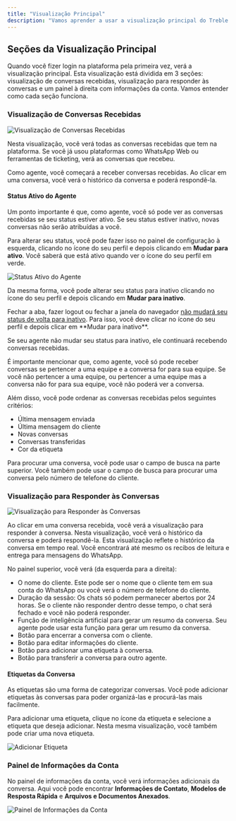 ```yaml
---
title: "Visualização Principal"
description: "Vamos aprender a usar a visualização principal do Treble para responder conversas como agente e algumas das ferramentas que você pode usar."
---
```


## Seções da Visualização Principal

Quando você fizer login na plataforma pela primeira vez, verá a visualização principal. Esta visualização está dividida em 3 seções: visualização de conversas recebidas, visualização para responder às conversas e um painel à direita com informações da conta. Vamos entender como cada seção funciona.

### Visualização de Conversas Recebidas

<img src="/images/agent-left.png" alt="Visualização de Conversas Recebidas" />

Nesta visualização, você verá todas as conversas recebidas que tem na plataforma. Se você já usou plataformas como WhatsApp Web ou ferramentas de ticketing, verá as conversas que recebeu.

Como agente, você começará a receber conversas recebidas. Ao clicar em uma conversa, você verá o histórico da conversa e poderá respondê-la.

#### Status Ativo do Agente

Um ponto importante é que, como agente, você só pode ver as conversas recebidas se seu status estiver ativo. Se seu status estiver inativo, novas conversas não serão atribuídas a você.

Para alterar seu status, você pode fazer isso no painel de configuração à esquerda, clicando no ícone do seu perfil e depois clicando em **Mudar para ativo**. Você saberá que está ativo quando ver o ícone do seu perfil em verde.

<img src="/images/agent-active.gif" alt="Status Ativo do Agente" />

Da mesma forma, você pode alterar seu status para inativo clicando no ícone do seu perfil e depois clicando em **Mudar para inativo**.

<Warning>
Fechar a aba, fazer logout ou fechar a janela do navegador <u>não mudará seu status de volta para inativo</u>. Para isso, você deve clicar no ícone do seu perfil e depois clicar em **Mudar para inativo**.

Se seu agente não mudar seu status para inativo, ele continuará recebendo conversas recebidas.
</Warning>

<Note>
É importante mencionar que, como agente, você só pode receber conversas se pertencer a uma equipe e a conversa for para sua equipe. Se você não pertencer a uma equipe, ou pertencer a uma equipe mas a conversa não for para sua equipe, você não poderá ver a conversa.
</Note>

Além disso, você pode ordenar as conversas recebidas pelos seguintes critérios:

- Última mensagem enviada
- Última mensagem do cliente
- Novas conversas
- Conversas transferidas
- Cor da etiqueta

Para procurar uma conversa, você pode usar o campo de busca na parte superior. Você também pode usar o campo de busca para procurar uma conversa pelo número de telefone do cliente.

### Visualização para Responder às Conversas

<img src="/images/agent-center.png" alt="Visualização para Responder às Conversas" />

Ao clicar em uma conversa recebida, você verá a visualização para responder à conversa. Nesta visualização, você verá o histórico da conversa e poderá respondê-la. Esta visualização reflete o histórico da conversa em tempo real. Você encontrará até mesmo os recibos de leitura e entrega para mensagens do WhatsApp.

No painel superior, você verá (da esquerda para a direita):

- O nome do cliente. Este pode ser o nome que o cliente tem em sua conta do WhatsApp ou você verá o número de telefone do cliente.
- Duração da sessão: Os chats só podem permanecer abertos por 24 horas. Se o cliente não responder dentro desse tempo, o chat será fechado e você não poderá responder.
- <Icon icon="sparkles" /> Função de inteligência artificial para gerar um resumo da conversa. Seu agente pode usar esta função para gerar um resumo da conversa.
- <Icon icon="circle-check" /> Botão para encerrar a conversa com o cliente.
- <Icon icon="pencil" /> Botão para editar informações do cliente.
- <Icon icon="tag" /> Botão para adicionar uma etiqueta à conversa.
- <Icon icon="arrow-right-arrow-left" /> Botão para transferir a conversa para outro agente.

#### Etiquetas da Conversa

As etiquetas são uma forma de categorizar conversas. Você pode adicionar etiquetas às conversas para poder organizá-las e procurá-las mais facilmente.

Para adicionar uma etiqueta, clique no ícone da etiqueta e selecione a etiqueta que deseja adicionar. Nesta mesma visualização, você também pode criar uma nova etiqueta.

<img src="/images/add-label.gif" alt="Adicionar Etiqueta" />

### Painel de Informações da Conta

No painel de informações da conta, você verá informações adicionais da conversa. Aqui você pode encontrar **Informações de Contato**, **Modelos de Resposta Rápida** e **Arquivos e Documentos Anexados**.

<img src="/images/agent-right.gif" alt="Painel de Informações da Conta" /> 